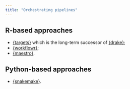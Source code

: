 ```yaml
---
title: "Orchestrating pipelines"
---
```


## R-based approaches

- [{targets}](https://books.ropensci.org/targets/) which is the long-term successor of [{drake}](https://books.ropensci.org/drake/);
- [{workflowr}](https://workflowr.github.io/workflowr/);
- [{maestro}](https://whipson.github.io/maestro/).

## Python-based approaches

- [{snakemake}](https://snakemake.readthedocs.io/en/stable/).
